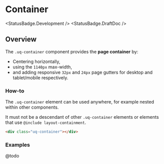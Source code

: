 
<Meta of={ContainerStories} />

# Container

<StatusBadge.Development />
<StatusBadge.DraftDoc />

## Overview

The `.uq-container` component provides the **page container** by:

- Centering horizontally,
- using the `1140px` max-width,
- and adding responsive `32px` and `24px` page gutters for desktop and tablet/mobile respectively.

### How-to

The `.uq-container` element can be used anywhere, for example nested within other components.

It must not be a descendant of other `.uq-container` elements or elements that use
`@include layout-containment`.

<Canvas sourceState="hidden">
  <Story of={ContainerStories.Container} />
</Canvas>

```html
<div class="uq-container"></div>
```

### Examples

@todo
